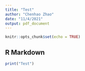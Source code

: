 ```yaml
---
title: "Test"
author: "Chenhao Zhao"
date: "11/4/2021"
output: pdf_document
---
```


```r
knitr::opts_chunk$set(echo = TRUE)
```

## R Markdown

```r
print("Test")
```


